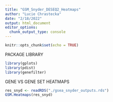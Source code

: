 ```yaml
---
title: "GSM_Snyder_DESEQ2_Heatmaps"
author: "Lucie Chrastecka"
date: "2/18/2022"
output: html_document
editor_options: 
  chunk_output_type: console
---
```


```r
knitr::opts_chunk$set(echo = TRUE)
```

PACKAGE LIBRARY
```r
library(gplots)
library(pdist)
library(genefilter)
```

GENE VS GENE SET HEATMAPS
```r
res_snyd <- readRDS("./gsea_snyder_outputs.rds")
GSM.Heatmaps(res_snyd)
```